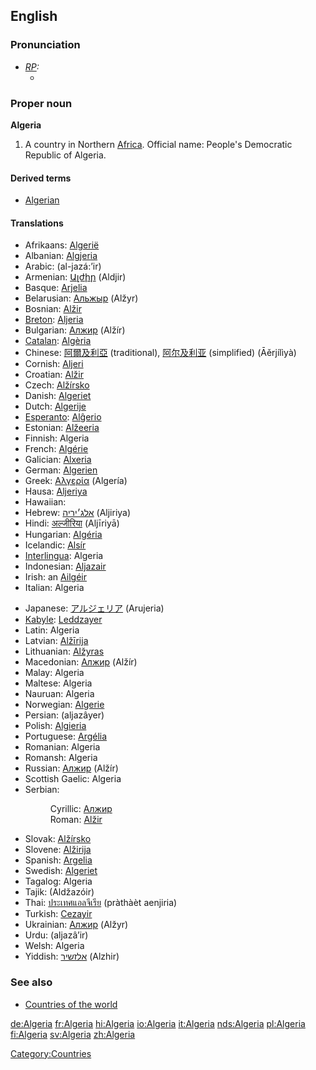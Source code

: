 ==English==
{{Wikipedia}}
===Pronunciation===
* ''[[RP]]:''
** {{IPA|/ælˈdʒɪəriə/}}

===Proper noun===
'''Algeria'''
# A country in Northern [[Africa]]. Official name: People's Democratic Republic of Algeria.

====Derived terms====
*[[Algerian]]

====Translations====
{{top}}
*Afrikaans: [[Algerië]]
*Albanian: [[Algjeria]]
*Arabic: {{ARchar|[[الجزائر|الْجَزَائِر]]}} (al-jazá:’ir) {{p}}
*Armenian: [[Ալժիր]] (Aldjir)
*Basque: [[Arjelia]]
*Belarusian: [[Альжыр]] (Alžyr)
*Bosnian: [[Alžir]] {{m}}
*[[Breton]]: [[Aljeria]]
*Bulgarian: [[Алжир]] (Alžír) {{m}}
*[[Catalan]]: [[Algèria]] {{f}}
*Chinese: [[阿爾及利亞]] (traditional), [[阿尔及利亚]] (simplified) (Āěrjílìyà)
*Cornish: [[Aljeri]]
*Croatian: [[Alžir]] {{m}}
*Czech: [[Alžírsko]]
*Danish: [[Algeriet]]
*Dutch: [[Algerije]]
*[[Esperanto]]: [[Alĝerio]]
*Estonian: [[Alžeeria]]
*Finnish: Algeria
*French: [[Algérie]] {{f}}
*Galician: [[Alxeria]] {{f}}
*German: [[Algerien]] {{n}}
*Greek: [[Αλγερία]] (Algería) {{f}}
*Hausa: [[Aljeriya]]
*Hawaiian: {{Unicode|[['Alekelia|ʻAlekelia]]}}
*Hebrew: [[אלג׳יריה]] (Aljiriya)
*Hindi: [[अल्जीरिया]] (Aljīriyā)
*Hungarian: [[Algéria]]
*Icelandic: [[Alsír]]
*[[Interlingua]]: Algeria
*Indonesian: [[Aljazair]]
*Irish: an [[Ailgéir]]
*Italian: Algeria {{f}}
{{mid}}
*Japanese: [[アルジェリア]] (Arujeria)
*[[Kabyle]]: [[Leddzayer]]
*Latin: Algeria
*Latvian: [[Alžīrija]]
*Lithuanian: [[Alžyras]]
*Macedonian: [[Алжир]] (Alžír)
*Malay: Algeria
*Maltese: Algeria
*Nauruan: Algeria
*Norwegian: [[Algerie]]
*Persian: {{FAchar|[[الجزایر]]}} (aljazâyer)
*Polish: [[Algieria]] {{f}}
*Portuguese: [[Argélia]] {{f}}
*Romanian: Algeria {{f}}
*Romansh: Algeria
*Russian: [[Алжир]] (Alžír) {{m}}
*Scottish Gaelic: Algeria
*Serbian:
*:Cyrillic: [[Алжир]] {{m}}
*:Roman: [[Alžir]] {{m}}
*Slovak: [[Alžírsko]]
*Slovene: [[Alžirija]] {{f}}
*Spanish: [[Argelia]] {{f}}
*Swedish: [[Algeriet]]
*Tagalog: Algeria
*Tajik: {{RUchar|[[Алҷазоир]]}} (Aldžazóir)
*Thai: [[ประเทศแอลจีเรีย]] (pràthàèt aenjiria)
*Turkish: [[Cezayir]]
*Ukrainian: [[Алжир]] (Alžyr) {{m}}
*Urdu: {{FAchar|[[الجزائر]]}} (aljazâ’ir)
*Welsh: Algeria
*Yiddish: [[אַלזשיר]] (Alzhir)
{{bottom}}

===See also===
*[[Countries of the world]]
[[Category:Countries]]

[[de:Algeria]]
[[fr:Algeria]]
[[hi:Algeria]]
[[io:Algeria]]
[[it:Algeria]]
[[nds:Algeria]]
[[pl:Algeria]]
[[fi:Algeria]]
[[sv:Algeria]]
[[zh:Algeria]]